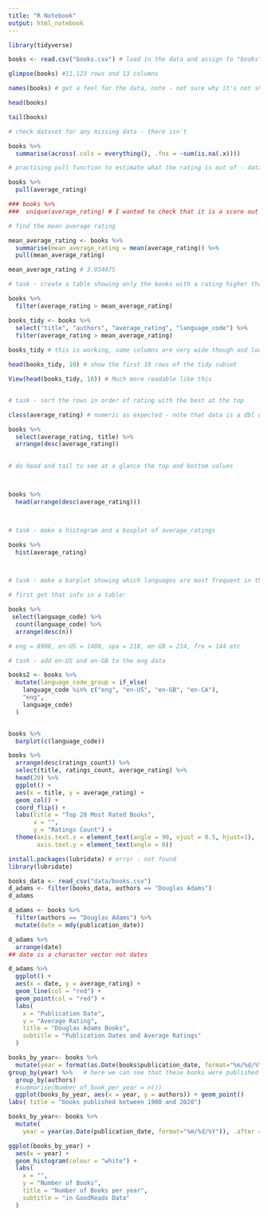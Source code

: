 ```yaml
---
title: "R Notebook"
output: html_notebook
---
```


```r
library(tidyverse)
```

```r
books <- read.csv("books.csv") # load in the data and assign to "books"

glimpse(books) #11,123 rows and 13 columns

names(books) # get a feel for the data, note - not sure why it's not showing the first 3 names of rowid, bookid and title - closing and opening RSTudio solved this issue?

head(books)

tail(books)

# check dataset for any missing data - there isn't

books %>% 
  summarise(across(.cols = everything(), .fns = ~sum(is.na(.x))))

# practising pull function to estimate what the rating is out of - data shows first 1,000 entries and appears to be a score out of 5

books %>% 
  pull(average_rating) 

### books %>% 
###  unique(average_rating) # I wanted to check that it is a score out of 5, this shows the unique values - Error: argument 'incomparables != FALSE' is not used (yet)

# find the mean average rating 

mean_average_rating <- books %>% 
  summarise(mean_average_rating = mean(average_rating)) %>% 
  pull(mean_average_rating)

mean_average_rating # 3.934075

# task - create a table showing only the books with a rating higher than the average with columns title, authors and language code

books %>% 
  filter(average_rating > mean_average_rating) 

books_tidy <- books %>% 
  select("title", "authors", "average_rating", "language_code") %>% 
  filter(average_rating > mean_average_rating) 
  
books_tidy # this is working, some columns are very wide though and looks ugly

head(books_tidy, 10) # show the first 10 rows of the tidy subset

View(head(books_tidy, 10)) # Much more readable like this


# task - sort the rows in order of rating with the best at the top

class(average_rating) # numeric as expected - note that data is a dbl which is part of the numeric set

books %>% 
  select(average_rating, title) %>%
  arrange(desc(average_rating))
  

# do head and tail to see at a glance the top and bottom values 



books %>% 
  head(arrange(desc(average_rating)))



# task - make a histogram and a boxplot of average_ratings

books %>% 
  hist(average_rating)



# task - make a barplot showing which languages are most frequent in the dataset

# first get that info in a table:

books %>% 
 select(language_code) %>% 
  count(language_code) %>% 
  arrange(desc(n)) 

# eng = 8908, en-US = 1408, spa = 218, en-GB = 214, fre = 144 etc

# task - add en-US and en-GB to the eng data

books2 <- books %>%
  mutate(language_code_group = if_else(
    language_code %in% c("eng", "en-US", "en-GB", "en-CA"),
    "eng",
    language_code)
  )


books %>% 
  barplot(c(language_code))


```




```r

books %>%
  arrange(desc(ratings_count)) %>% 
  select(title, ratings_count, average_rating) %>% 
  head(20) %>% 
  ggplot() + 
  aes(x = title, y = average_rating) +
  geom_col() + 
  coord_flip() +
  labs(title = "Top 20 Most Rated Books",
       x = "",
       y = "Ratings Count") +
  theme(axis.text.x = element_text(angle = 90, vjust = 0.5, hjust=1), 
        axis.text.y = element_text(angle = 0))


```


```r
install.packages(lubridate) # error - not found
library(lubridate)

books_data <- read_csv("data/books.csv")
d_adams <- filter(books_data, authors == "Douglas Adams")
d_adams

d_adams <- books %>%
  filter(authors == "Douglas Adams") %>%
  mutate(date = mdy(publication_date))

d_adams %>%
  arrange(date)
## date is a character vector not dates

d_adams %>%
  ggplot() +
  aes(x = date, y = average_rating) +
  geom_line(col = "red") +
  geom_point(col = "red") +
  labs(
    x = "Publication Date",
    y = "Average Rating",
    title = "Douglas Adams Books",
    subtitle = "Publication Dates and Average Ratings"
  )


```


```r
books_by_year<- books %>%
  mutate(year = format(as.Date(books$publication_date, format="%m/%d/%Y"),"%Y"), .after = publication_date) %>%
group_by(year) %>%   # here we can see that these books were published between 1900 and 2020
  group_by(authors)
  #summarise(Number_of_book_per_year = n())
  ggplot(books_by_year, aes(x = year, y = authors)) + geom_point()
labs( title = "books published between 1900 and 2020")
```

```r
books_by_year<- books %>%
  mutate(
    year = year(as.Date(publication_date, format="%m/%d/%Y")), .after = publication_date)

ggplot(books_by_year) +
  aes(x = year) +
  geom_histogram(colour = "white") +
  labs(
    x = "",
    y = "Number of Books",
    title = "Number of Books per year",
    subtitle = "in GoodReads Data"
  )

```





